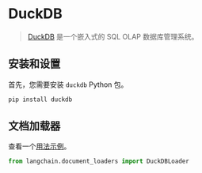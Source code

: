 # DuckDB

>[DuckDB](https://duckdb.org/) 是一个嵌入式的 SQL OLAP 数据库管理系统。

## 安装和设置

首先，您需要安装 `duckdb` Python 包。

```bash
pip install duckdb
```

## 文档加载器

查看一个[用法示例](/docs/modules/data_connection/document_loaders/integrations/duckdb.html)。

```python
from langchain.document_loaders import DuckDBLoader
```
